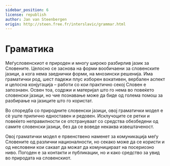 ```yaml
---
sidebar_position: 6
license: republish
author: Jan van Steenbergen
origin: http://steen.free.fr/interslavic/grammar.html
---
```



# Граматика

Меѓусловенскиот е природен и многу широко разбирлив јазик за Словените. Целосно се заснова на форми вообичаени за словенските јазици, а кога нема заеднички форми, на мнозински решенија. Има граматички род, шест падежи плус изборен вокативен, вербален аспект и целосна конјугација – работи со кои практично секој Словен е запознаен. Освен тоа, содржи и материјал што го нема во повеќето словенски јазици, но чие познавање може да биде од голема помош за разбирање на јазиците што го користат.

Во споредба со природните словенски јазици, овој граматички модел е сè уште прилично едноставен и редовен. Исклучоците се ретки и повеќето неправилности се отстрануваат со средства обезбедени од самите словенски јазици, без да се воведе некаква извештаченост.

Овој граматички модел е првенствено наменет за комуникација меѓу Словените од различни националности, но секако може да се користи и од несловени кои сакаат да можат да комуницираат на посериозно ниво. Погоден е за контакти и публикации, но и како средство за увид во природата на словенскиот.

<DocCardList />


